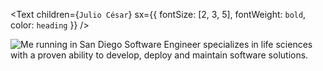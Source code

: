 <Text children={`Julio César`} sx={{ fontSize: [2, 3, 5], fontWeight: `bold`, color: `heading` }} />


![Me running in San Diego](./me_2.jpg)
Software Engineer specializes in life sciences with a proven ability to develop, deploy and maintain software solutions.



